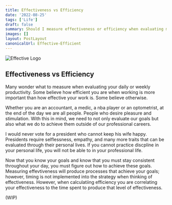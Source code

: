 ```yaml
---
title: Effectiveness vs Efficiency
date: '2022-08-25'
tags: ['Life']
draft: false
summary: Should I measure effectiveness or efficiency when evaluating my productivity?
images: []
layout: PostLayout
canonicalUrl: Effective-Efficient
---
```


<img className="inline" src="/static/images/Blog/effective.jpeg" alt="Effective Logo" />

## Effectiveness vs Efficiency

Many wonder what to measure when evaluating your daily or weekly productivity. Some believe how efficient you are when working is more important than how effective your work is. Some believe otherwise.

Whether you are an accountant, a medic, a nba player or an optometrist, at the end of the day we are all people. People who desire pleasure and stimulation. With this in mind, we need to not only evaluate our goals but also what we do to achieve them outside of our professional careers. 

I would never vote for a president who cannot keep his wife happy. Presidents require selflessness, empathy, and many more traits that can be evaluated through their personal lives. If you cannot practice discpline in your personal life, you will not be able to in your professional life. 

Now that you know your goals and know that you must stay consistent throughout your day, you must figure out how to achieve these goals. Measuring effevtiveness will produce processes that achieve your goals; however, timing is not implemented into the strategy when thinking of effectiveness. However, when calculatiing efficiency you are correlating your effectiveness to the time spent to produce that level of effectiveness.

(WIP)